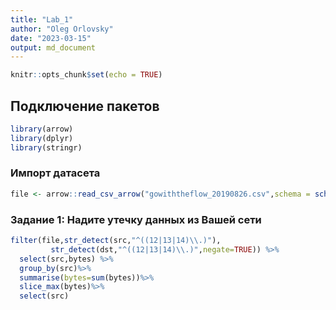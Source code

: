 ```yaml
---
title: "Lab_1"
author: "Oleg Orlovsky"
date: "2023-03-15"
output: md_document
---
```


```r
knitr::opts_chunk$set(echo = TRUE)
```

## Подключение пакетов

```r
library(arrow)
library(dplyr)
library(stringr)
```

### Импорт датасета

```r
file <- arrow::read_csv_arrow("gowiththeflow_20190826.csv",schema = schema(timestamp=int64(),src=utf8(),dst=utf8(),port=int32(),bytes=int32()))
```

### Задание 1: Надите утечку данных из Вашей сети

```r
filter(file,str_detect(src,"^((12|13|14)\\.)"),
         str_detect(dst,"^((12|13|14)\\.)",negate=TRUE)) %>% 
  select(src,bytes) %>%
  group_by(src)%>% 
  summarise(bytes=sum(bytes))%>%
  slice_max(bytes)%>%
  select(src)

```
